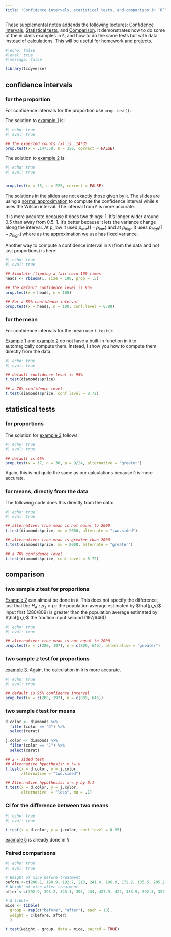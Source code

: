```yaml
---
title: "Confidence intervals, statistical tests, and comparison in `R`"
---
```


::: callout-note
These supplemental notes addends the following lectures: [Confidence intervals](https://stats1010-f22.github.io/website/slides/lect_14.html#/title-slide), [Statistical tests](https://stats1010-f22.github.io/website/slides/lect_15.html#/title-slide), and [Comparison](https://stats1010-f22.github.io/website/slides/lect_16.html#/title-slide). It demonstrates how to do some of the in class examples in `R`, and how to do the same tests but with data instead of calculations. This will be useful for homework and projects.
:::

```r
#|echo: false
#|eval: true
#|message: false

library(tidyverse)
```

## confidence intervals

### for the proportion

For confidence intervals for the proportion use `prop.test()`:

The solution to [example 1](https://stats1010-f22.github.io/website/slides/lect_14.html#/example-1) is:

```r
#| echo: true
#| eval: true

## The expected counts (x) is .14*35
prop.test(x = .14*350, n = 350, correct = FALSE)
```

The solution to [example 2](https://stats1010-f22.github.io/website/slides/lect_14.html#/example-2) is:

```r
#| echo: true
#| eval: true


prop.test(x = 35, n = 225, correct = FALSE)
```

The solutions in the slides are not exactly those given by `R`. The slides are using a [normal approximation](https://en.m.wikipedia.org/wiki/Binomial_proportion_confidence_interval) to compute the confidence interval while `R` uses the Wilson interval. The interval from `R` is more accurate.

It is more accurate because it does two things: 
1. It's  longer wider around $0.5$ than away from $0.5$. 
1. It's better because it lets the variance change along the interval. At p_low it used $p_{low}(1-p_{low})$ and at $p_{high}$ it uses $p_{high}(1-p_{high})$ where as the approximation we use has fixed variance.

Another way to compute a confidence interval in `R` (from the data and not just proportions) is here:

```r
#| echo: true
#| eval: true

## Simulate flipping a fair coin 100 times
heads <- rbinom(1, size = 100, prob = .5)

## The default confidence level is 95%
prop.test(x = heads, n = 100)

## For a 89% confidence interval
prop.test(x = heads, n = 100, conf.level = 0.89)
```

### for the mean

For confidence intervals for the mean use `t.test()`:

[Example 1](https://stats1010-f22.github.io/website/slides/lect_14.html#/example-1-1) and [example 2](https://stats1010-f22.github.io/website/slides/lect_14.html#/example-2-1) do not have a built-in function in `R` to automagically compute them. Instead, I show you how to compute them directly from the data:

```r
#| echo: true
#| eval: true

## default confidence level is 95%
t.test(diamonds$price)

## a 70% confidence level
t.test(diamonds$price, conf.level = 0.72)
```

## statistical tests

### for proportions

The solution for [example 3](https://stats1010-f22.github.io/website/slides/lect_15.html#/example-3) follows:

```r
#| echo: true
#| eval: true

## default is 95%
prop.test(x = 17, n = 36, p = 9/24, alternative = "greater")
```

Again, this is not quite the same as our calculations because `R` is more accurate.

### for means, directly from the data

The following code does this directly from the data:

```r
#| echo: true
#| eval: true

## alternative: true mean is not equal to 2000
t.test(diamonds$price, mu = 2000, alternate = "two.sided")

## alternative: true mean is greater than 2000
t.test(diamonds$price, mu = 2000, alternate = "greater")

## a 70% confidence level
t.test(diamonds$price, conf.level = 0.72)
```

## comparison

### two sample $z$ test for proportions

[Example 2](https://stats1010-f22.github.io/website/slides/lect_16.html#/example-2) can almost be done in `R`. This does not specify the difference, just that the $H_A:p_s>p_i$: the population average estimated by $\hat{p_s}$ input first (280/809) is greater than the population average estimated by $\hat{p_i}$ the fraction input second (197/646))

```r
#| echo: true
#| eval: true

## alternative: true mean is not equal to 2000
prop.test(x = c(280, 197), n = c(809, 646), alternative = "greater")
```

### two sample $z$ test for proportions

[example 3](https://stats1010-f22.github.io/website/slides/lect_16.html#/example-3). Again, the calculation in `R` is more accurate.

```r
#| echo: true
#| eval: true

## default is 95% confidence interval
prop.test(x = c(280, 197), n = c(809, 646))
```

### two sample $t$ test for means

```r

d.color <- diamonds %>% 
  filter(color == "D") %>% 
  select(carat)
  
j.color <- diamonds %>% 
  filter(color == "J") %>% 
  select(carat)

## 2 - sided test
## Alternative hypothesis: x != y
t.test(x = d.color, y = j.color, 
       alternative = "two.sided")

## Alternative hypothesis: x < y by 0.1
t.test(x = d.color, y = j.color, 
       alternative  = "less", mu = .1)
```


### CI for the difference between two means

```r
#| echo: true
#| eval: true

t.test(x = d.color, y = j.color, conf.level = 0.95)
```

[example 5](https://stats1010-f22.github.io/website/slides/lect_16.html#/in-r-3) is already done in `R`

### Paired comparisons

```r
#| echo: true
#| eval: true

# Weight of mice before treatment
before <-c(200.1, 190.9, 192.7, 213, 241.4, 196.9, 172.2, 185.5, 205.2, 193.7)
# Weight of mice after treatment
after <-c(392.9, 393.2, 345.1, 393, 434, 427.9, 422, 383.9, 392.3, 352.2)

# A tibble
mice <- tibble(
  group = rep(c("before", "after"), each = 10),
  weight = c(before, after)
  )

t.test(weight ~ group, data = mice, paired = TRUE)
```

